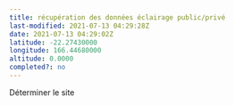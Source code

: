 ```yaml
---
title: récupération des données éclairage public/privé
last-modified: 2021-07-13 04:29:28Z
date: 2021-07-13 04:29:02Z
latitude: -22.27430000
longitude: 166.44680000
altitude: 0.0000
completed?: no
---
```


Déterminer le site